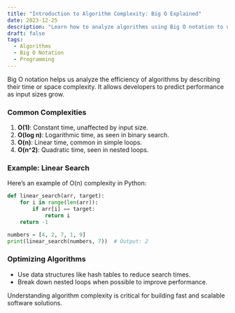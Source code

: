 ```yaml
---
title: "Introduction to Algorithm Complexity: Big O Explained"
date: 2023-12-25
description: "Learn how to analyze algorithms using Big O notation to understand their efficiency."
draft: false
tags:
  - Algorithms
  - Big O Notation
  - Programming
---
```


Big O notation helps us analyze the efficiency of algorithms by describing their time or space complexity. It allows developers to predict performance as input sizes grow.

### Common Complexities

1. **O(1)**: Constant time, unaffected by input size.
2. **O(log n)**: Logarithmic time, as seen in binary search.
3. **O(n)**: Linear time, common in simple loops.
4. **O(n^2)**: Quadratic time, seen in nested loops.

### Example: Linear Search

Here’s an example of O(n) complexity in Python:

```python
def linear_search(arr, target):
    for i in range(len(arr)):
        if arr[i] == target:
            return i
    return -1

numbers = [4, 2, 7, 1, 9]
print(linear_search(numbers, 7))  # Output: 2
```

### Optimizing Algorithms

- Use data structures like hash tables to reduce search times.
- Break down nested loops when possible to improve performance.

Understanding algorithm complexity is critical for building fast and scalable software solutions.
